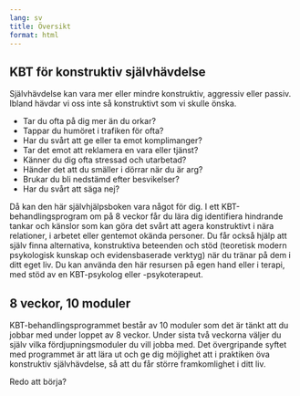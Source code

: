 ```yaml
---
lang: sv
title: Översikt
format: html
---
```


## KBT för konstruktiv självhävdelse

Självhävdelse kan vara mer eller mindre konstruktiv, aggressiv eller passiv. Ibland hävdar vi oss inte så konstruktivt som vi skulle önska.

-   Tar du ofta på dig mer än du orkar?
-   Tappar du humöret i trafiken för ofta?
-   Har du svårt att ge eller ta emot komplimanger?
-   Tar det emot att reklamera en vara eller tjänst?
-   Känner du dig ofta stressad och utarbetad?
-   Händer det att du smäller i dörrar när du är arg?
-   Brukar du bli nedstämd efter besvikelser?
-   Har du svårt att säga nej?

Då kan den här självhjälpsboken vara något för dig. I ett KBT-behandlingsprogram om på 8 veckor får du lära dig identifiera hindrande tankar och känslor som kan göra det svårt att agera konstruktivt i nära relationer, i arbetet eller gentemot okända personer. Du får också hjälp att själv finna alternativa, konstruktiva beteenden och stöd (teoretisk modern psykologisk kunskap och evidensbaserade verktyg) när du tränar på dem i ditt eget liv. Du kan använda den här resursen på egen hand eller i terapi, med stöd av en KBT-psykolog eller -psykoterapeut.

## 8 veckor, 10 moduler

KBT-behandlingsprogrammet består av 10 moduler som det är tänkt att du jobbar med under loppet av 8 veckor. Under sista två veckorna väljer du själv vilka fördjupningsmoduler du vill jobba med. Det övergripande syftet med programmet är att lära ut och ge dig möjlighet att i praktiken öva konstruktiv självhävdelse, så att du får större framkomlighet i ditt liv.

Redo att börja?

